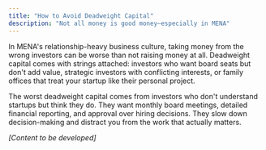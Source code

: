 ```yaml
---
title: "How to Avoid Deadweight Capital"
description: "Not all money is good money—especially in MENA"
---
```


In MENA's relationship-heavy business culture, taking money from the wrong investors can be worse than not raising money at all. Deadweight capital comes with strings attached: investors who want board seats but don't add value, strategic investors with conflicting interests, or family offices that treat your startup like their personal project.

The worst deadweight capital comes from investors who don't understand startups but think they do. They want monthly board meetings, detailed financial reporting, and approval over hiring decisions. They slow down decision-making and distract you from the work that actually matters.

*[Content to be developed]*